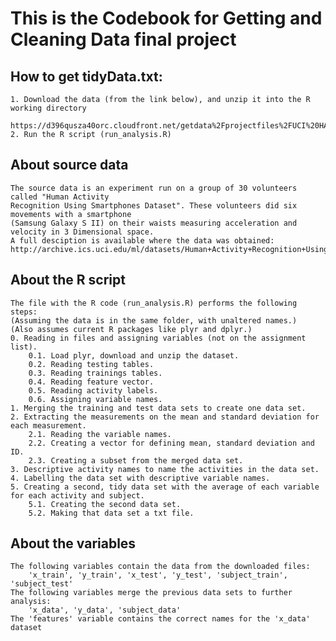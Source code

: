 # This is the Codebook for Getting and Cleaning Data final project 

## How to get tidyData.txt: 
	1. Download the data (from the link below), and unzip it into the R working directory 
		https://d396qusza40orc.cloudfront.net/getdata%2Fprojectfiles%2FUCI%20HAR%20Dataset.zip 
	2. Run the R script (run_analysis.R)

## About source data
	The source data is an experiment run on a group of 30 volunteers called "Human Activity
	Recognition Using Smartphones Dataset". These volunteers did six movements with a smartphone
	(Samsung Galaxy S II) on their waists measuring acceleration and velocity in 3 Dimensional space. 
	A full desciption is available where the data was obtained: 
	http://archive.ics.uci.edu/ml/datasets/Human+Activity+Recognition+Using+Smartphones 

## About the R script 
	The file with the R code (run_analysis.R) performs the following steps: 
	(Assuming the data is in the same folder, with unaltered names.)
	(Also assumes current R packages like plyr and dplyr.)
	0. Reading in files and assigning variables (not on the assignment list).
		0.1. Load plyr, download and unzip the dataset.
		0.2. Reading testing tables.
		0.3. Reading trainings tables.
		0.4. Reading feature vector.
		0.5. Reading activity labels.
		0.6. Assigning variable names.
	1. Merging the training and test data sets to create one data set. 
	2. Extracting the measurements on the mean and standard deviation for each measurement.
		2.1. Reading the variable names.
		2.2. Creating a vector for defining mean, standard deviation and ID. 
		2.3. Creating a subset from the merged data set.
	3. Descriptive activity names to name the activities in the data set. 
	4. Labelling the data set with descriptive variable names.
	5. Creating a second, tidy data set with the average of each variable for each activity and subject.
		5.1. Creating the second data set. 
		5.2. Making that data set a txt file.

## About the variables
	The following variables contain the data from the downloaded files: 
		'x_train', 'y_train', 'x_test', 'y_test', 'subject_train', 'subject_test'
	The following variables merge the previous data sets to further analysis: 
		'x_data', 'y_data', 'subject_data'
	The 'features' variable contains the correct names for the 'x_data' dataset
